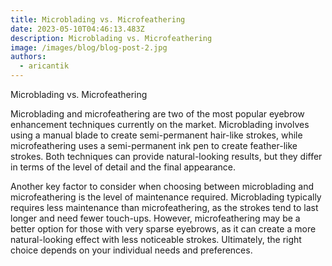```yaml
---
title: Microblading vs. Microfeathering
date: 2023-05-10T04:46:13.483Z
description: Microblading vs. Microfeathering
image: /images/blog/blog-post-2.jpg
authors:
  - aricantik
---
```

Microblading vs. Microfeathering

Microblading and microfeathering are two of the most popular eyebrow enhancement techniques currently on the market. Microblading involves using a manual blade to create semi-permanent hair-like strokes, while microfeathering uses a semi-permanent ink pen to create feather-like strokes. Both techniques can provide natural-looking results, but they differ in terms of the level of detail and the final appearance.

Another key factor to consider when choosing between microblading and microfeathering is the level of maintenance required. Microblading typically requires less maintenance than microfeathering, as the strokes tend to last longer and need fewer touch-ups. However, microfeathering may be a better option for those with very sparse eyebrows, as it can create a more natural-looking effect with less noticeable strokes. Ultimately, the right choice depends on your individual needs and preferences.